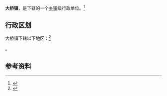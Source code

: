 {{中国乡级行政区|35/09/22/102/000}}

'''大桥镇'''，是{{PRC admin/fullname|35/09/22/102/000|3}}下辖的一个[[乡镇|乡镇]]级行政单位。<ref>{{PRC admin/ref sgc|{{PRC admin/parent|35/09/22/102/000}}}}</ref>

== 行政区划 ==
<mapframe latitude="26.603723" longitude="118.929920" zoom="12" width="373" height="285" align="right" />大桥镇下辖以下地区：<ref>{{PRC admin/ref sgc|35/09/22/102/000}}</ref>

{{PRC admin/children|35/09/22/102/000}}。

== 参考资料 ==

{{reflist}}

{{行政区划小作品}}
{{PRC admin/navcat|35/09/22/102/000}}